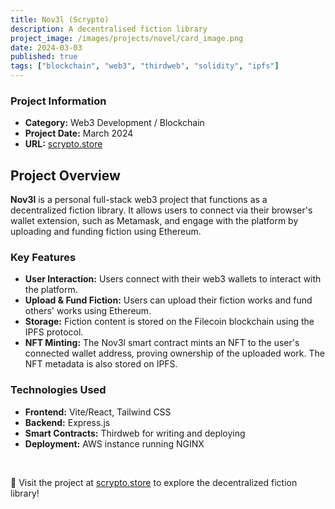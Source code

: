 ```yaml
---
title: Nov3l (Scrypto)
description: A decentralised fiction library
project_image: /images/projects/novel/card_image.png
date: 2024-03-03
published: true
tags: ["blockchain", "web3", "thirdweb", "solidity", "ipfs"]
---
```


<div className="grid grid-cols-1 md:grid-cols-2">
    <AnimatedPhone screenBackgroundImage="/images/projects/novel/animated_mobile.png"/>
    <div>
        <h3>Project Information</h3>
        <ul>
            <li><strong>Category:</strong> Web3 Development / Blockchain</li>
            <li><strong>Project Date:</strong> March 2024</li>
            <li><strong>URL:</strong> <a href="https://scrypto.store" target="_blank" className="text-[green] dark:text-[lightgreen]">scrypto.store</a></li>
        </ul>
    </div>
</div>

## Project Overview
**Nov3l** is a personal full-stack web3 project that functions as a decentralized fiction library. It allows users to connect via their browser's wallet extension, such as Metamask, and engage with the platform by uploading and funding fiction using Ethereum.

### Key Features
- **User Interaction:** Users connect with their web3 wallets to interact with the platform.
- **Upload & Fund Fiction:** Users can upload their fiction works and fund others' works using Ethereum.
- **Storage:** Fiction content is stored on the Filecoin blockchain using the IPFS protocol.
- **NFT Minting:** The Nov3l smart contract mints an NFT to the user's connected wallet address, proving ownership of the uploaded work. The NFT metadata is also stored on IPFS.

### Technologies Used
- **Frontend:** Vite/React, Tailwind CSS
- **Backend:** Express.js
- **Smart Contracts:** Thirdweb for writing and deploying
- **Deployment:** AWS instance running NGINX

<br/>

🔗 Visit the project at [scrypto.store](https://scrypto.store) to explore the decentralized fiction library!